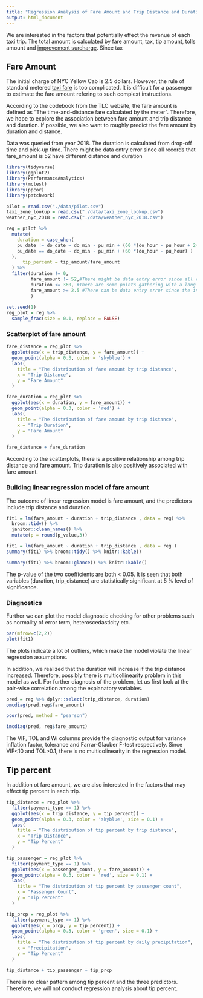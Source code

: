 ```yaml
---
title: "Regression Analysis of Fare Amount and Trip Distance and Duration"
output: html_document
---
```

We are interested in the factors that potentially effect the revenue of each taxi trip. The total amount is calculated by fare amount, tax, tip amount, tolls amount and [improvement surcharge](https://www1.nyc.gov/site/tlc/about/taxi-improvement-fund.page). Since tax 


## Fare Amount
The initial charge of NYC Yellow Cab is 2.5 dollars. However, the rule of standard metered [taxi fare](https://www1.nyc.gov/site/tlc/passengers/taxi-fare.page) is too complicated. It is difficult for a passenger to estimate the fare amount refering to such complext instructions.

According to the codebook from the TLC website, the fare amount is defined as "The time-and-distance fare calculated by the meter". Therefore, we hope to explore the association between fare amount and trip distance and duration. If possible, we also want to roughly predict the fare amount by duration and distance.

Data was queried from year 2018. The duration is calculated from drop-off time and pick-up time. There might be data entry error since all records that fare_amount is 52 have different distance and duration 

```r

library(tidyverse)
library(ggplot2)
library(PerformanceAnalytics)
library(mctest)
library(ppcor)
library(patchwork)

pilot = read.csv("./data/pilot.csv")
taxi_zone_lookup = read.csv("./data/taxi_zone_lookup.csv")
weather_nyc_2018 = read.csv("./data/weather_nyc_2018.csv")

reg = pilot %>% 
  mutate(
    duration = case_when(
    pu_date != do_date ~ do_min - pu_min + (60 *(do_hour - pu_hour + 24)),
    pu_date == do_date ~ do_min - pu_min + (60 *(do_hour - pu_hour) )
  ),
      tip_percent = tip_amount/fare_amount
  ) %>% 
  filter(duration != 0,
         fare_amount != 52,#There might be data entry error since all records that fare_amount is 52 have different distance and duration#
         duration <= 360, #There are some points gathering with a long duration without long distance, which can be miscoding or influntial outliers, so we should exclude these data.#
         fare_amount >= 2.5 #There can be data entry error since the initial charge of NYC taxi is $2.5, so we exclude those with fare amount < $2.5.#
         ) 
 
set.seed(1)
reg_plot = reg %>% 
  sample_frac(size = 0.1, replace = FALSE)

```


### Scatterplot of fare amount 

```r
 
fare_distance = reg_plot %>% 
  ggplot(aes(x = trip_distance, y = fare_amount)) +
  geom_point(alpha = 0.3, color = 'skyblue') +
  labs(
    title = "The distribution of fare amount by trip distance",
    x = "Trip Distance",
    y = "Fare Amount"
  )

fare_duration = reg_plot %>% 
  ggplot(aes(x = duration, y = fare_amount)) +
  geom_point(alpha = 0.3, color = 'red') +
  labs(
    title = "The distribution of fare amount by trip distance",
    x = "Trip Duration",
    y = "Fare Amount"
  )

fare_distance + fare_duration
```

According to the scatterplots, there is a positive relationship among trip distance and fare amount. Trip duration is also positively associated with fare amount.

### Building linear regression model of fare amount

The outcome of linear regression model is fare amount, and the predictors include trip distance and duration.

```r
fit1 = lm(fare_amount ~ duration + trip_distance , data = reg) %>% 
  broom::tidy() %>% 
  janitor::clean_names() %>% 
  mutate(p = round(p_value,3))

fit1 = lm(fare_amount ~ duration + trip_distance , data = reg ) 
summary(fit1) %>% broom::tidy() %>% knitr::kable()
```
```r
summary(fit1) %>% broom::glance() %>% knitr::kable()
```

The p-value of the two coefficients are both < 0.05. It is seen that both variables (duration, trip_distance) are statistically significant at 5 % level of significance.

### Diagnostics
Further we can plot the model diagnostic checking for other problems such as normality of error term, heteroscedasticity etc.

```r
par(mfrow=c(2,2))
plot(fit1)

```

The plots indicate a lot of outliers, which make the model violate the linear regression assumptions.

In addition, we realized that the duration will increase if the trip distance increased. Therefore, possibly there is multicollinearity problem in this model as well. For further diagnosis of the problem, let us first look at the pair-wise correlation among the explanatory variables.

```r
pred = reg %>% dplyr::select(trip_distance, duration)
omcdiag(pred,reg$fare_amount)
```

```r
pcor(pred, method = "pearson")

```  


```r

imcdiag(pred, reg$fare_amount)

```

The VIF, TOL and Wi columns provide the diagnostic output for variance inflation factor, tolerance and Farrar-Glauber F-test respectively. Since VIF<10 and TOL>0.1, there is no multicolinearity in the regression model.

## Tip percent

In addition ot fare amount, we are also interested in the factors that may effect tip percent in each trip.

```r
tip_distance = reg_plot %>% 
  filter(payment_type == 1) %>% 
  ggplot(aes(x = trip_distance, y = tip_percent)) +
  geom_point(alpha = 0.3, color = 'skyblue', size = 0.1) +
  labs(
    title = "The distribution of tip percent by trip distance",
    x = "Trip Distance",
    y = "Tip Percent"
  )

tip_passenger = reg_plot %>% 
  filter(payment_type == 1) %>% 
  ggplot(aes(x = passenger_count, y = fare_amount)) +
  geom_point(alpha = 0.3, color = 'red', size = 0.1) +
  labs(
    title = "The distribution of tip percent by passenger count",
    x = "Passenger Count",
    y = "Tip Percent"
  )

tip_prcp = reg_plot %>% 
  filter(payment_type == 1) %>% 
  ggplot(aes(x = prcp, y = tip_percent)) +
  geom_point(alpha = 0.3, color = 'green', size = 0.1) +
  labs(
    title = "The distribution of tip percent by daily precipitation",
    x = "Precipitation",
    y = "Tip Percent"
  )

tip_distance + tip_passenger + tip_prcp
```

There is no clear pattern among tip percent and the three predictors. Therefore, we will not conduct regression analysis about tip percent.

